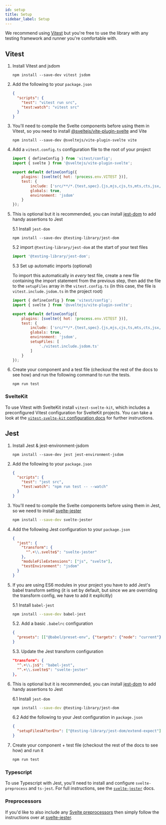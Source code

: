 ```yaml
---
id: setup
title: Setup
sidebar_label: Setup
---
```


We recommend using [Vitest](https://vitest.dev/) but you're free to use the library
with any testing framework and runner you're comfortable with.

## Vitest
1.  Install Vitest and jsdom

    ```
    npm install --save-dev vitest jsdom
    ```

2.  Add the following to your `package.json`

    ```json
    {
      "scripts": {
        "test": "vitest run src",
        "test:watch": "vitest src"
      }
    }
    ```

3.  You'll need to compile the Svelte components before using them in Vitest, so
    you need to install
    [@sveltejs/vite-plugin-svelte](https://github.com/sveltejs/vite-plugin-svelte) and Vite
    

    ```
    npm install --save-dev @sveltejs/vite-plugin-svelte vite
    ```

4.  Add a `vitest.config.ts` configuration file to the root of your project

    ```js
    import { defineConfig } from 'vitest/config';
    import { svelte } from '@sveltejs/vite-plugin-svelte';

    export default defineConfig({
        plugins: [svelte({ hot: !process.env.VITEST })],
        test: {
            include: ['src/**/*.{test,spec}.{js,mjs,cjs,ts,mts,cts,jsx,tsx}'],
            globals: true,
            environment: 'jsdom'
        }
    });

    ```

5.  This is optional but it is recommended, you can install
    [jest-dom](https://github.com/testing-library/jest-dom) to add handy
    assertions to Jest

    5.1 Install `jest-dom`

    ```
    npm install --save-dev @testing-library/jest-dom
    ```

    5.2 import `@testing-library/jest-dom` at the start of your test files

    ```js
    import '@testing-library/jest-dom';
    ```
    
    5.3 Set up automatic imports (optional)

    To import this automatically in _every_ test file, create a new file containing the import statement from the previous step, then add the file to the `setupFiles` array in the `vitest.config.ts` (in this case, the file is `vitest.include.jsdom.ts` in the project root)
    
    ```js
    import { defineConfig } from 'vitest/config';
    import { svelte } from '@sveltejs/vite-plugin-svelte';

    export default defineConfig({
        plugins: [svelte({ hot: !process.env.VITEST })],
        test: {
            include: ['src/**/*.{test,spec}.{js,mjs,cjs,ts,mts,cts,jsx,tsx}'],
            globals: true,
            environment: 'jsdom',
            setupFiles: [
                './vitest.include.jsdom.ts'
            ]
        }
    });

    ```

6.  Create your component and a test file (checkout the rest of the docs to see how)
    and run the following command to run the tests.

    ```
    npm run test
    ```  
### SvelteKit

To use Vitest with SvelteKit install `vitest-svelte-kit`, which includes a preconfigured Vitest configuration for SvelteKit projects.
You can take a look at the [`vitest-svelte-kit` configuration docs](https://github.com/nickbreaton/vitest-svelte-kit/tree/master/packages/vitest-svelte-kit#configuring) for further instructions.

## Jest

1.  Install Jest & jest-environment-jsdom

    ```
    npm install --save-dev jest jest-environment-jsdom
    ```

2.  Add the following to your `package.json`

    ```json
    {
      "scripts": {
        "test": "jest src",
        "test:watch": "npm run test -- --watch"
      }
    }
    ```

3.  You'll need to compile the Svelte components before using them in Jest, so
    we need to install
    [svelte-jester](https://github.com/mihar-22/svelte-jester)

    ```bash npm2yarn
    npm install --save-dev svelte-jester
    ```

4.  Add the following Jest configuration to your `package.json`

    ```json
    {
      "jest": {
        "transform": {
          "^.+\\.svelte$": "svelte-jester"
        },
        "moduleFileExtensions": ["js", "svelte"],
        "testEnvironment": "jsdom"
      }
    }
    ```

5.  If you are using ES6 modules in your project you have to add Jest's babel
    transform setting (it is set by default, but since we are overriding the
    transform config, we have to add it explicitly)

    5.1 Install `babel-jest`

    ```bash npm2yarn
    npm install --save-dev babel-jest
    ```

    5.2. Add a basic `.babelrc` configuration

    ```json
    {
      "presets": [["@babel/preset-env", {"targets": {"node": "current"}}]]
    }
    ```

    5.3. Update the Jest transform configuration

    ```json
    "transform": {
      "^.+\\.js$": "babel-jest",
      "^.+\\.svelte$": "svelte-jester"
    },
    ```

6.  This is optional but it is recommended, you can install
    [jest-dom](https://github.com/testing-library/jest-dom) to add handy
    assertions to Jest

    6.1 Install `jest-dom`

    ```bash npm2yarn
    npm install --save-dev @testing-library/jest-dom
    ```

    6.2 Add the following to your Jest configuration in `package.json`

    ```json
    {
      "setupFilesAfterEnv": ["@testing-library/jest-dom/extend-expect"]
    }
    ```

7.  Create your component + test file (checkout the rest of the docs to see how)
    and run it

    ```bash npm2yarn
    npm run test
    ```

### Typescript

To use Typescript with Jest, you'll need to install and configure `svelte-preprocess` and
`ts-jest`. For full instructions, see the
[`svelte-jester`](https://github.com/mihar-22/svelte-jester#typescript) docs.

### Preprocessors

If you'd like to also include any
[Svelte preprocessors](https://github.com/sveltejs/svelte-preprocess) then
simply follow the instructions over at
[svelte-jester](https://github.com/mihar-22/svelte-jester#babel).
